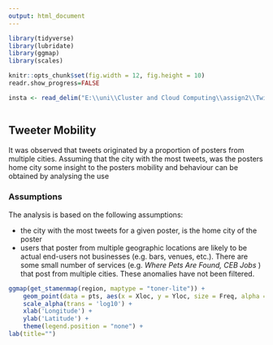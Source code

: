 ---
output: html_document
---


```{r setup, echo=FALSE, message=FALSE, warning = FALSE}

library(tidyverse)
library(lubridate)
library(ggmap)
library(scales)

knitr::opts_chunk$set(fig.width = 12, fig.height = 10)
readr.show_progress=FALSE

insta <- read_delim("E:\\uni\\Cluster and Cloud Computing\\assign2\\TwitterExplore\\TwitterExplore\\bin\\location-2018.csv", ",", col_types = "nnn", quote = '', progress = FALSE)



```

## Tweeter Mobility

It was observed that tweets originated by a proportion of posters from multiple cities.
Assuming that the city with the most tweets, was the posters home city some insight to the posters mobility and behaviour can be
obtained by analysing the use 

### Assumptions

The analysis is based on the following assumptions:

* the city with the most tweets for a given poster, is the home city of the poster
* users that poster from multiple geographic locations are likely to be actual end-users not businesses (e.g. bars, venues, etc.).
There are some small number of services (e.g. _Where Pets Are Found, CEB Jobs_ ) that post from multiple cities.
These anomalies have not been filtered.







```{r echo=FALSE,warning = FALSE, fig.height = 6}

ggmap(get_stamenmap(region, maptype = "toner-lite")) +
    geom_point(data = pts, aes(x = Xloc, y = Yloc, size = Freq, alpha = Freq), color = 'navy') +
    scale_alpha(trans = 'log10') +
    xlab('Longitude') +
    ylab('Latitude') +
    theme(legend.position = "none") +
lab(title="")

```



